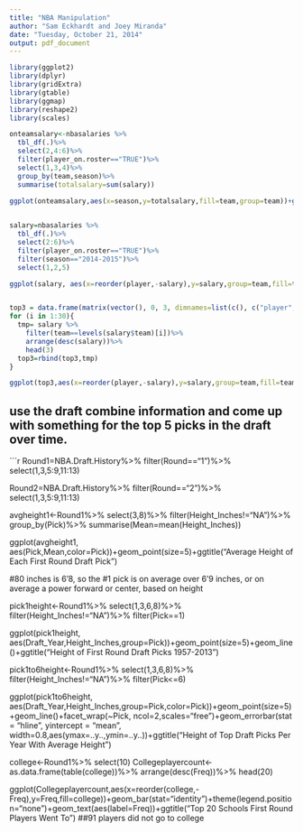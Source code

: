 ```yaml
---
title: "NBA Manipulation"
author: "Sam Eckhardt and Joey Miranda"
date: "Tuesday, October 21, 2014"
output: pdf_document
---
```


```r

library(ggplot2)
library(dplyr)
library(gridExtra)
library(gtable)
library(ggmap)
library(reshape2)
library(scales)
```

```r

onteamsalary<-nbasalaries %>%
  tbl_df(.)%>%
  select(2,4:6)%>%
  filter(player_on.roster=="TRUE")%>%
  select(1,3,4)%>%
  group_by(team,season)%>%
  summarise(totalsalary=sum(salary))

ggplot(onteamsalary,aes(x=season,y=totalsalary,fill=team,group=team))+geom_bar(stat="identity")+facet_wrap(~team,ncol=6)+theme(legend.position="none")+scale_y_continuous("Team Salary",labels = comma)
  
```

```r
salary=nbasalaries %>%
  tbl_df(.)%>%
  select(2:6)%>%
  filter(player_on.roster=="TRUE")%>%
  filter(season=="2014-2015")%>%
  select(1,2,5)

ggplot(salary, aes(x=reorder(player,-salary),y=salary,group=team,fill=team,head(3)))+geom_bar(stat="identity")+facet_wrap(~team,ncol=6,scales="free")+theme(legend.position="none")+scale_y_continuous("Team Salary",labels = comma)


top3 = data.frame(matrix(vector(), 0, 3, dimnames=list(c(), c("player", "team", "salary"))))
for (i in 1:30){
  tmp= salary %>%
    filter(team==levels(salary$team)[i])%>%
    arrange(desc(salary))%>%
    head(3)
  top3=rbind(top3,tmp)
}

ggplot(top3,aes(x=reorder(player,-salary),y=salary,group=team,fill=team))+geom_bar(stat="identity")+facet_wrap(~team,ncol=6,scales="free")+theme(legend.position="none")+scale_y_continuous("Team Salary",labels = comma)

```
  
## use the draft combine information and come up with something for the top 5 picks in the draft over time. 
  
```r
Round1=NBA.Draft.History%>%
  filter(Round=="1")%>%
  select(1,3,5:9,11:13)

Round2=NBA.Draft.History%>%
  filter(Round=="2")%>%
  select(1,3,5:9,11:13)
  
avgheight1<-Round1%>%
  select(3,8)%>%
  filter(Height_Inches!="NA")%>%
  group_by(Pick)%>%
  summarise(Mean=mean(Height_Inches))

ggplot(avgheight1, aes(Pick,Mean,color=Pick))+geom_point(size=5)+ggtitle("Average Height of Each First Round Draft Pick")


  
#80 inches is 6'8, so the #1 pick is on average over 6'9 inches, or on average a power forward or center, based on height

pick1height<-Round1%>%
  select(1,3,6,8)%>%
  filter(Height_Inches!="NA")%>%
  filter(Pick==1)

ggplot(pick1height, aes(Draft_Year,Height_Inches,group=Pick))+geom_point(size=5)+geom_line()+ggtitle("Height of First Round Draft Picks 1957-2013")
                                                                                            
pick1to6height<-Round1%>%
  select(1,3,6,8)%>%
  filter(Height_Inches!="NA")%>%
  filter(Pick<=6)

ggplot(pick1to6height, aes(Draft_Year,Height_Inches,group=Pick,color=Pick))+geom_point(size=5)+geom_line()+facet_wrap(~Pick, ncol=2,scales="free")+geom_errorbar(stat = "hline", yintercept = "mean", width=0.8,aes(ymax=..y..,ymin=..y..))+ggtitle("Height of Top Draft Picks Per Year With Average Height")



college<-Round1%>%
  select(10)
Collegeplayercount<-as.data.frame(table(college))%>%
  arrange(desc(Freq))%>%
  head(20)

ggplot(Collegeplayercount,aes(x=reorder(college,-Freq),y=Freq,fill=college))+geom_bar(stat="identity")+theme(legend.position="none")+geom_text(aes(label=Freq))+ggtitle("Top 20 Schools First Round Players Went To")
##91 players did not go to college  

  
  